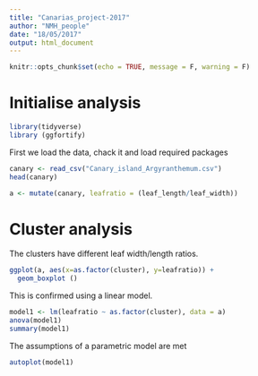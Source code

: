```yaml
---
title: "Canarias_project-2017"
author: "NMH_people"
date: "18/05/2017"
output: html_document
---
```


```r
knitr::opts_chunk$set(echo = TRUE, message = F, warning = F)
```

# Initialise analysis

```r
library(tidyverse)
library (ggfortify)
```


First we load the data, chack it and load required packages

```r
canary <- read_csv("Canary_island_Argyranthemum.csv")
head(canary)


```

```r
a <- mutate(canary, leafratio = (leaf_length/leaf_width))

```


# Cluster analysis

The clusters have different leaf width/length ratios.

```r
ggplot(a, aes(x=as.factor(cluster), y=leafratio)) +
  geom_boxplot ()
```

This is confirmed using a linear model.

```r
model1 <- lm(leafratio ~ as.factor(cluster), data = a)
anova(model1)
summary(model1)
```

The assumptions of a parametric model are met

```r
autoplot(model1)
```


